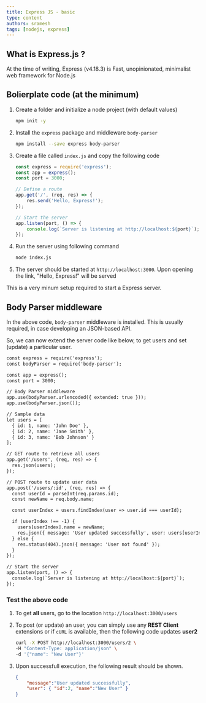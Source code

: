 ```yaml
---
title: Express JS - basic
type: content
authors: sramesh
tags: [nodejs, express]
---
```



## What is Express.js ? 

At the time of writing, Express (v4.18.3) is Fast, unopinionated, minimalist web framework for Node.js

## Bolierplate code (at the minimum)
<Steps>

1. Create a folder and initialize a node project (with default values)

    ```bash frame="none"
    npm init -y
    ```

2. Install the `express` package and middleware `body-parser` 

    ```bash frame="none" "body-parser"
    npm install --save express body-parser
    ```

3. Create a file called `index.js` and copy the following code

    ```js title="index.js" "port"
    const express = require('express');
    const app = express();
    const port = 3000;

    // Define a route
    app.get('/', (req, res) => {
        res.send('Hello, Express!');
    });

    // Start the server
    app.listen(port, () => {
        console.log(`Server is listening at http://localhost:${port}`);
    });

    ```

4. Run the server using following command

    ```bash frame="none"
    node index.js
    ```

5. The server should be started at `http://localhost:3000`. Upon opening the link, "Hello, Express!" will be served

</Steps>


This is a very minum setup required to start a Express server.

## Body Parser middleware

In the above code, `body-parser` middleware is installed. This is usually required, in case developing an JSON-based API.

So, we can now extend the server code like below, to get users and set (update) a particular user.

```diff lang="js" {2,7-9} title="index.js" description="with body-parser" "newName"
const express = require('express');
const bodyParser = require('body-parser');

const app = express();
const port = 3000;

// Body Parser middleware
app.use(bodyParser.urlencoded({ extended: true }));
app.use(bodyParser.json());

// Sample data
let users = [
  { id: 1, name: 'John Doe' },
  { id: 2, name: 'Jane Smith' },
  { id: 3, name: 'Bob Johnson' }
];

// GET route to retrieve all users
app.get('/users', (req, res) => {
  res.json(users);
});

// POST route to update user data
app.post('/users/:id', (req, res) => {
  const userId = parseInt(req.params.id);
  const newName = req.body.name;

  const userIndex = users.findIndex(user => user.id === userId);

  if (userIndex !== -1) {
    users[userIndex].name = newName;
    res.json({ message: 'User updated successfully', user: users[userIndex] });
  } else {
    res.status(404).json({ message: 'User not found' });
  }
});

// Start the server
app.listen(port, () => {
  console.log(`Server is listening at http://localhost:${port}`);
});

```
### Test the above code
<Steps>

1. To get __all__ users, go to the location `http://localhost:3000/users`

2. To post (or update) an user, you can simply use any **REST Client** extensions or if `cURL` is available, then the following code updates **user2**

    ```sh frame="none" "POST"
    curl -X POST http://localhost:3000/users/2 \
    -H "Content-Type: application/json" \
    -d '{"name": "New User"}'
    ```

3. Upon successfull execution, the following result should be shown.
    ```json
    {   
        "message":"User updated successfully",
        "user": { "id":2, "name":"New User" }
    }
    ```
</Steps>